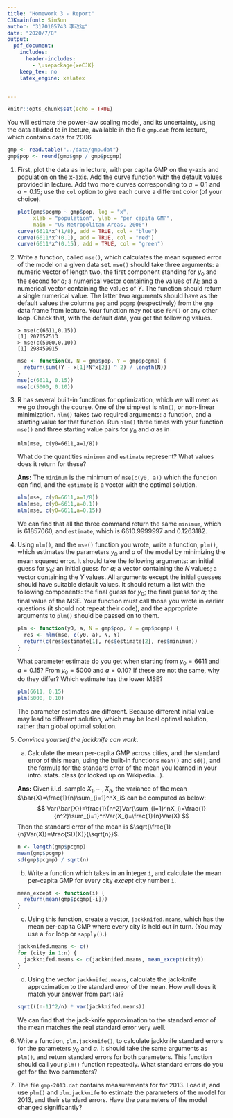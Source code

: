 ```yaml
---
title: "Homework 3 - Report"
CJKmainfont: SimSun
author: "3170105743 李政达"
date: "2020/7/8"
output:
  pdf_document:
    includes:
      header-includes:
        - \usepackage{xeCJK}
    keep_tex: no
    latex_engine: xelatex


---
```


```r
knitr::opts_chunk$set(echo = TRUE)
```

You will estimate the power-law scaling model, and its uncertainty, using the data alluded to in lecture, available in the file `gmp.dat` from lecture, which contains data for 2006.

```r
gmp <- read.table("../data/gmp.dat")
gmp$pop <- round(gmp$gmp / gmp$pcgmp)
```

1. First, plot the data as in lecture, with per capita GMP on the y-axis and population on the x-axis. Add the curve function with the default values provided in lecture. Add two more curves corresponding to $a=0.1$ and $a=0.15$; use the `col` option to give each curve a different color (of your choice).

   ```r
   plot(gmp$pcgmp ~ gmp$pop, log = "x",
        xlab = "population", ylab = "per capita GMP",
        main = "US Metropolitan Areas, 2006")
   curve(6611*x^(1/8), add = TRUE, col = "blue")
   curve(6611*x^(0.1), add = TRUE, col = "red")
   curve(6611*x^(0.15), add = TRUE, col = "green")
   ```

2. Write a function, called `mse()`, which calculates the mean squared error of the model on a given data set. `mse()` should take three arguments: a numeric vector of length two, the first component standing for $y_0$ and the second for $a$; a numerical vector containing the values of $N$; and a numerical vector containing the values of $Y$.  The function should return a single numerical value. The latter two arguments should have as the default values the columns `pop` and `pcgmp` (respectively) from the `gmp` data frame from lecture.  Your function may not use `for()` or any other loop. Check that, with the default data, you get the following values.

   ```
   > mse(c(6611,0.15))
   [1] 207057513
   > mse(c(5000,0.10))
   [1] 298459915
   ```

   ```r
   mse <- function(x, N = gmp$pop, Y = gmp$pcgmp) {
     return(sum((Y - x[1]*N^x[2]) ^ 2) / length(N))
   }
   mse(c(6611, 0.15))
   mse(c(5000, 0.10))
   ```

4. R has several built-in functions for optimization, which we will meet as we go through the course.  One of the simplest is `nlm()`, or non-linear minimization. `nlm()` takes two required arguments: a function, and a starting value for that function. Run `nlm()` three times with your function `mse()` and three starting value pairs for $y_0$ and $a$ as in

   ```
   nlm(mse, c(y0=6611,a=1/8))
   ```

   What do the quantities `minimum` and `estimate` represent? What values does it return for these?

   **Ans:** The `minimum` is the minimum of `mse(c(y0, a))` which the function can find, and the `estimate` is a vector with the optimal solution.

   ```r
   nlm(mse, c(y0=6611,a=1/8))
   nlm(mse, c(y0=6611,a=0.1))
   nlm(mse, c(y0=6611,a=0.15))
   ```

   We can find that all the three command return the same `minimum`, which is 61857060, and `estimate`, which is 6610.9999997 and 0.1263182.

5. Using `nlm()`, and the `mse()` function you wrote, write a function, `plm()`, which estimates the parameters $y_0$ and $a$ of the model by minimizing the mean squared error.  It should take the following arguments: an initial guess for $y_0$; an initial guess for $a$; a vector containing the $N$ values; a vector containing the $Y$ values.  All arguments except the initial guesses should have suitable default values.  It should return a list with the following components: the final guess for $y_0$; the final guess for $a$; the final value of the MSE.  Your function must call those you wrote in earlier questions (it should not repeat their code), and the appropriate arguments to `plm()` should be passed on to them.  

   ```r
   plm <- function(y0, a, N = gmp$pop, Y = gmp$pcgmp) {
     res <- nlm(mse, c(y0, a), N, Y)
     return(c(res$estimate[1], res$estimate[2], res$minimum))
   }
   ```

   What parameter estimate do you get when starting from $y_0 = 6611$ and $a = 0.15$?  From $y_0 = 5000$ and $a = 0.10$?  If these are not the same, why do they differ?  Which estimate has the lower MSE?  

   ```r
   plm(6611, 0.15)
   plm(5000, 0.10)
   ```

   The parameter estimates are different. Because different initial value may lead to different solution, which may be local optimal solution, rather than global optimal solution.

6. _Convince yourself the jackknife can work_.

   a. Calculate the mean per-capita GMP across cities, and the standard error of this mean, using the built-in functions `mean()` and `sd()`, and the formula for the standard error of the mean you learned in your intro. stats. class (or looked up on Wikipedia...).

   **Ans:** Given i.i.d. sample $X_1,\cdots,X_n$, the variance of the mean $\bar{X}=\frac{1}{n}\sum_{i=1}^nX_i$ can be computed as below:
   $$
   Var(\bar{X})=\frac{1}{n^2}Var(\sum_{i=1}^nX_i)=\frac{1}{n^2}\sum_{i=1}^nVar(X_i)=\frac{1}{n}Var(X)
   $$
   Then the standard error of the mean is $\sqrt{\frac{1}{n}Var(X)}=\frac{SD(X)}{\sqrt{n}}$.

   ```r
   n <- length(gmp$pcgmp)
   mean(gmp$pcgmp)
   sd(gmp$pcgmp) / sqrt(n)
   ```

   b. Write a function which takes in an integer `i`, and calculate the mean per-capita GMP for every city _except_ city number `i`.

   ```r
   mean_except <- function(i) {
     return(mean(gmp$pcgmp[-i]))
   }
   ```

   c. Using this function, create a vector, `jackknifed.means`, which has the mean per-capita GMP where every city is held out in turn.  (You may use a `for` loop or `sapply()`.)

   ```r
   jackknifed.means <- c()
   for (city in 1:n) {
     jackknifed.means <- c(jackknifed.means, mean_except(city))
   }
   ```

   d. Using the vector `jackknifed.means`, calculate the jack-knife approximation to the standard error of the mean.  How well does it match your answer from part (a)?

   ```r
   sqrt(((n-1)^2/n) * var(jackknifed.means))
   ```

   We can find that the jack-knife approximation to the standard error of the mean matches the real standard error very well.

7. Write a function, `plm.jackknife()`, to calculate jackknife standard errors for the parameters $y_0$ and $a$.  It should take the same arguments as `plm()`, and return standard errors for both parameters.  This function should call your `plm()` function repeatedly.  What standard errors do you get for the two parameters?

8. The file `gmp-2013.dat` contains measurements for for 2013.  Load it, and use `plm()` and `plm.jackknife` to estimate the parameters of the model for 2013, and their standard errors.  Have the parameters of the model changed significantly?